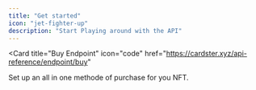 ```yaml
---
title: "Get started"
icon: "jet-fighter-up"
description: "Start Playing around with the API"
---
```


<Card
  title="Buy Endpoint"
  icon="code"
  href="https://cardster.xyz/api-reference/endpoint/buy"
>
  Set up an all in one methode of purchase for you NFT.
</Card>
